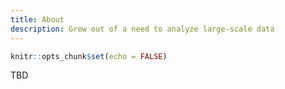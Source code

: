 ```yaml
---
title: About
description: Grew out of a need to analyze large-scale data
---
```


```r
knitr::opts_chunk$set(echo = FALSE)
```

TBD

